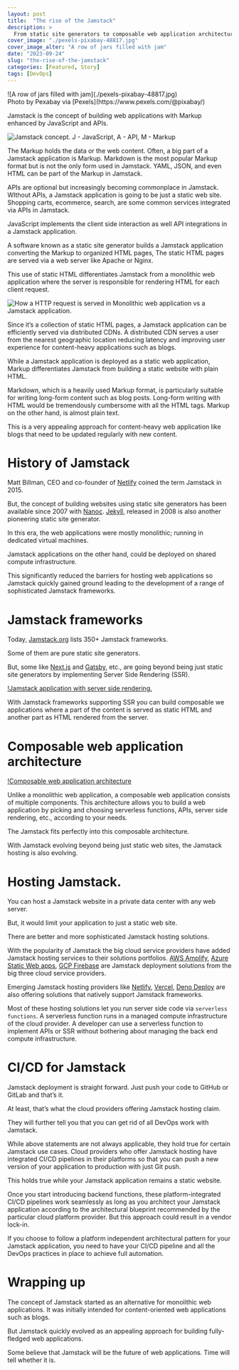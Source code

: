 ```yaml
---
layout: post
title:  "The rise of the Jamstack"
description: > 
  From static site generators to composable web application architecture.
cover_image: "./pexels-pixabay-48817.jpg"
cover_image_alter: "A row of jars filled with jam"
date: "2023-09-24"
slug: "the-rise-of-the-jamstack"
categories: [Featured, Story]
tags: [DevOps]
---
```


<div class="header-highlight">
![A row of jars filled with jam](./pexels-pixabay-48817.jpg)
</div>
Photo by Pexabay via [Pexels](https://www.pexels.com/@pixabay/)



Jamstack is the concept of building web applications with Markup enhanced by JavaScript and APIs.

![Jamstack concept. J - JavaScript, A - API, M - Markup](./jamstack.png)


The Markup holds the data or the web content. Often, a big part of a Jamstack application is Markup. Markdown is the most popular Markup format but is not the only form used in Jamstack. YAML, JSON, and even HTML can be part of the Markup in Jamstack. 

APIs are optional but increasingly becoming commonplace in Jamstack. WIthout APIs, a Jamstack application is going to be just a static web site. Shopping carts, ecommerce, search, are some common services integrated via APIs in Jamstack.

JavaScript implements the client side interaction as well API integrations in a Jamstack application.

A software known as a static site generator builds a Jamstack application converting the Markup to organized HTML pages, The static HTML pages are served via a web server like Apache or Nginx.

This use of static HTML differentiates Jamstack from a monolithic web application where the server is responsible for rendering HTML for each client request.

![How a HTTP request is served in Monolithic web application vs a Jamstack application.](./jamstack-vs-monolith.png)

Since it’s a collection of static HTML pages, a Jamstack application can be efficiently served via distributed CDNs. A distributed CDN serves a user from the nearest geographic location reducing latency and improving user experience for content-heavy applications such as blogs.

While a Jamstack application is deployed as a static web application, Markup differentiates Jamstack from building a static website with plain HTML. 

Markdown, which is a heavily used Markup format, is particularly suitable for writing long-form content such as blog posts. Long-form writing with HTML would be tremendously cumbersome with all the HTML tags. Markup on the other hand, is almost plain text.

This is a very appealing approach for content-heavy web application like blogs that need to be updated regularly with new content.

# History of Jamstack
Matt Billman, CEO and co-founder of [Netlify](https://www.netlify.com/) coined the term Jamstack in 2015.

But, the concept of building websites using static site generators has been available since 2007 with [Nanoc](https://nanoc.app). [Jekyll](https://jekyllrb.com), released in 2008 is also another pioneering static site generator.

In this era, the web applications were mostly monolithic; running in dedicated virtual machines. 

Jamstack applications on the other hand, could be deployed on shared compute infrastructure. 

This significantly reduced the barriers for hosting web applications so Jamstack quickly gained ground leading to the development of a range of sophisticated Jamstack frameworks.

# Jamstack frameworks
Today, [Jamstack.org](https://jamstack.org/generators/) lists 350+ Jamstack frameworks.

Some of them are pure static site generators. 

But, some like [Next.js](https://nextjs.org) and [Gatsby](http://gatsbyjs.org), etc., are going beyond being just static site generators by implementing Server Side Rendering (SSR).

[!Jamstack application with server side rendering.](./static-vs-server-side-rendering.png)

With Jamstack frameworks supporting SSR you can build composable we applications where a part of the content is served as static HTML and another part as HTML rendered from the server.

# Composable web application architecture

[!Composable web application architecture](./composable-web-application.png)

Unlike a monolithic web application, a composable web application consists of multiple components. This architecture allows you to build a web application by picking and choosing serverless functions, APIs, server side rendering, etc., according to your needs.

The Jamstack fits perfectly into this composable architecture.

With Jamstack evolving beyond being just static web sites, the Jamstack hosting is also evolving.

# Hosting Jamstack.

You can host a Jamstack website in a private data center with any web server.

But, it would limit your application to just a static web site.

There are better and more sophisticated Jamstack hosting solutions.

With the popularity of Jamstack the big cloud service providers have added Jamstack hosting services to their solutions portfolios. [AWS Amplify](https://aws.amazon.com/amplify/), [Azure Static Web apps](https://azure.microsoft.com/en-us/products/app-service/static), [GCP Firebase](https://firebase.google.com) are Jamstack deployment solutions from the big three cloud service providers.

Emerging Jamstack hosting providers like [Netlify](https://www.netlify.com/), [Vercel](https://vercel.com), [Deno Deploy](https://deno.com/deploy) are also offering solutions that natively support Jamstack frameworks. 

Most of these hosting solutions let you run server side code via `serverless functions`. A serverless function runs in a managed compute infrastructure of the cloud provider. A developer can use a serverless function to implement APIs or SSR without bothering about managing the back end compute infrastructure.

# CI/CD for Jamstack

Jamstack deployment is straight forward. Just push your code to GitHub or GitLab and that’s it.

At least, that’s what the cloud providers offering Jamstack hosting claim.

They will further tell you that you can get rid of all DevOps work with Jamstack.

While above statements are not always applicable, they hold true for certain Jamstack use cases.
Cloud providers who offer Jamstack hosting have integrated CI/CD pipelines in their platforms so that you can push a new version of your application to production with just Git push. 

This holds true while your Jamstack application remains a static website. 

Once you start introducing backend functions, these platform-integrated CI/CD pipelines work seamlessly as long as you architect your Jamstack application according to the architectural blueprint recommended by the particular cloud platform provider. But this approach could result in a vendor lock-in.

If you choose to follow a platform independent architectural pattern for your Jamstack application, you need to have your CI/CD pipeline and all the DevOps practices in place to achieve full automation.

# Wrapping up

The concept of Jamstack started as an alternative for monolithic web applications. It was initially intended for content-oriented web applications such as blogs.

But Jamstack quickly evolved as an appealing approach for building fully-fledged web applications.

Some believe that Jamstack will be the future of web applications. Time will tell whether it is.










